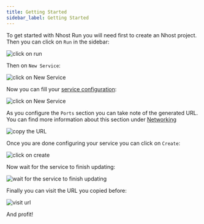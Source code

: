 ```yaml
---
title: Getting Started
sidebar_label: Getting Started
---
```



To get started with Nhost Run you will need first to create an Nhost project. Then you can click on `Run` in the sidebar:

![click on run](/img/run/getting_started_1.png)

Then on `New Service`:

![click on New Service](/img/run/getting_started_2.png)

Now you can fill your [service configuration](/run/configuration):

![click on New Service](/img/run/getting_started_3.png)

As you configure the `Ports` section you can take note of the generated URL. You can find more information about this section under [Networking](/run/networking)

![copy the URL](/img/run/getting_started_4.png)

Once you are done configuring your service you can click on `Create`:

![click on create](/img/run/getting_started_5.png)

Now wait for the service to finish updating:

![wait for the service to finish updating](/img/run/getting_started_6.png)

Finally you can visit the URL you copied before:

![visit url](/img/run/getting_started_7.png)

And profit!
